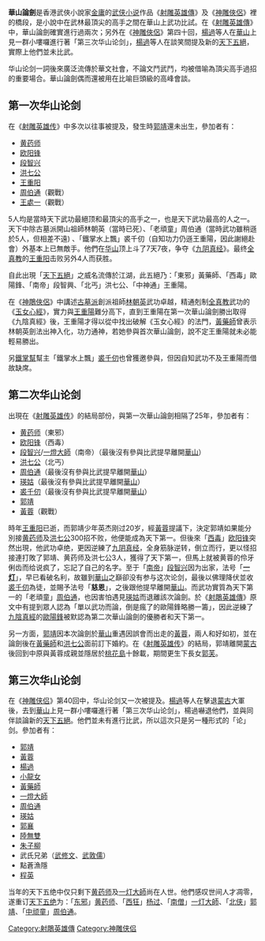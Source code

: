 {{unreferenced|time=2018-10-30T14:47:43+00:00}}
'''華山論劍'''是香港武俠小說家[[金庸|金庸]]的[[武侠小说|武侠小说]]作品《[[射雕英雄傳|射雕英雄傳]]》及《[[神雕俠侶|神雕俠侶]]》裡的橋段，是小說中在武林最頂尖的高手之間在華山上武功比試。在《[[射雕英雄傳|射雕英雄傳]]》中，華山論劍確實進行過兩次；另外在《[[神雕俠侶|神雕俠侶]]》第四十回，[[楊過|楊過]]等人在[[華山|華山]]上見一群小嘍囉進行著「第三次华山论剑」，[[楊過|楊過]]等人在談笑間提及新的[[天下五絕|天下五絕]]，實際上他們並未比武。

华山论剑一詞後來廣泛流傳於華文社會，不論文鬥武鬥，均被借喻為頂尖高手過招的重要場合。華山論劍偶而還被用在比喻巨頭級的高峰會談。

==第一次华山论剑==
在《[[射雕英雄传|射雕英雄传]]》中多次以往事被提及，發生時[[郭靖|郭靖]]還未出生，參加者有：
*[[黄药师|黄药师]]
*[[欧阳锋|欧阳锋]]
*[[段智興_(金庸)|段智兴]]
*[[洪七公|洪七公]]
*[[王重陽_(金庸)|王重阳]]
*[[周伯通|周伯通]]（觀戰）
*[[王處一|王處一]]（觀戰）
5人均是當時天下武功最絕顶和最頂尖的高手之一，也是天下武功最高的人之一。天下中除古墓派開山祖師林朝英（當時已死）、「老頑童」周伯通（當時武功雖稍遜於5人，但相差不遠) 、「鐵掌水上飄」裘千仞（自知功力仍遜王重陽，因此謝絕赴會）外基本上已無敵手。他們在[[华山|华山]]顶上斗了7天7夜，争夺《[[九阴真经|九阴真经]]》。最终[[全真教|全真教]]的[[王重陽_(金庸)|王重阳]]击败另外4人而获胜。

自此出現「[[天下五絕|天下五絕]]」之威名流傳於江湖，此五絕乃：「東邪」黃藥師、「西毒」歐陽鋒、「南帝」段智興、「北丐」洪七公、「中神通」王重陽。

在《[[神鵰俠侶|神鵰俠侶]]》中講述[[古墓派|古墓派]]創派祖師[[林朝英_(金庸小說)|林朝英]]武功卓越，精通剋制[[全真教|全真教]]武功的《[[玉女心經|玉女心經]]》，實力與[[王重陽|王重陽]]難分高下，直到王重陽在第一次華山論劍勝出取得《九陰真經》後，王重陽才得以從中找出破解《玉女心經》的法門，[[黃藥師|黃藥師]]曾表示林朝英劍法出神入化，功力通神，若她參與首次華山論劍，說不定王重陽就未必能輕易勝出。

另[[鐵掌幫|鐵掌幫]]幫主「鐵掌水上飄」[[裘千仞|裘千仞]]也曾獲邀參與，但因自知武功不及王重陽而借故缺席。

==第二次华山论剑==
出現在《[[射雕英雄传|射雕英雄传]]》的結局部份，與第一次華山論劍相隔了25年，參加者有：
*[[黄药师|黄药师]]（東邪）
*[[欧阳锋|欧阳锋]]（西毒）
*[[段智興_(金庸)|段智兴]]/[[一燈大師|一燈大師]]（南帝）（最後沒有參與比武提早離開[[華山|華山]]）
*[[洪七公|洪七公]]（北丐）
*[[周伯通|周伯通]]（最後沒有參與比武提早離開[[華山|華山]]）
*[[劉瑛|瑛姑]]（最後沒有參與比武提早離開[[華山|華山]]）
*[[裘千仞|裘千仞]]（最後沒有參與比武提早離開[[華山|華山]]）
*[[郭靖|郭靖]]
*[[黃蓉|黃蓉]]（觀戰）

時年[[王重阳|王重阳]]已逝，而郭靖少年英杰刚过20岁，經[[黃蓉|黃蓉]]提議下，決定郭靖如果能分別接[[黄药师|黄药师]]及[[洪七公|洪七公]]300招不败，他便能成為天下第一。但後來「[[西毒|西毒]]」[[欧阳锋|欧阳锋]]突然出現，他武功卓绝，更因逆練了[[九阴真经|九阴真经]]，全身筋脉逆转，倒立而行，更以怪招接連打敗了郭靖、黄药师及洪七公3人，獲得了天下第一，但馬上就被黄蓉的伶牙俐齿而给说疯了，忘記了自己的名字。至于「[[南帝|南帝]]」[[段智興_(金庸)|段智兴]]因为出家，法号「'''[[段智興_(金庸)|一灯]]'''」，早已看破名利，故雖到[[華山|華山]]之巔卻没有参与这次论剑，最後以佛理降伏並收[[裘千仞|裘千仞]]為徒，並賜予法号「'''慈恩'''」，之後跟他提早離開[[華山|華山]]。而武功實質為天下第一的「老頑童」[[周伯通|周伯通]]，也因害怕遇見[[劉瑛|瑛姑]]而退離該次論劍。於《[[射鵰英雄傳|射鵰英雄傳]]》原文中有提到眾人認為「單以武功而論，倒是瘋了的歐陽鋒略勝一籌」，因此逆練了[[九陰真經|九陰真經]]的[[歐陽鋒|歐陽鋒]]被默認為第二次華山論劍的優勝者和天下第一。

另一方面，[[郭靖|郭靖]]因本次論劍於[[華山|華山]]重遇因誤會而出走的[[黃蓉|黃蓉]]，兩人和好如初，並在論劍後在[[黃藥師|黃藥師]]和[[洪七公|洪七公]]面前訂下婚約。在《[[射雕英雄传|射雕英雄传]]》的結局，郭靖離開[[蒙古|蒙古]]後回到中原與黃蓉成親並隱居於[[桃花島_(金庸小說)|桃花島]]十餘載，期間更生下長女[[郭芙|郭芙]]。

==第三次华山论剑==
在《[[神雕侠侣|神雕侠侣]]》第40回中，华山论剑又一次被提及。[[楊過|楊過]]等人在擊退[[蒙古|蒙古]]大軍後，去到[[華山|華山]]上見一群小嘍囉進行著「第三次华山论剑」，楊過嚇退他們，並與同伴談論新的[[天下五絕|天下五絕]]。他們並未有進行比武，所以這次只是另一種形式的「论」剑。參加者有：
*[[郭靖|郭靖]]
*[[黃蓉|黃蓉]]
*[[楊過|楊過]]
*[[小龍女|小龍女]]
*[[黃藥師|黃藥師]]
*[[段智興_(金庸)|一燈大師]]
*[[周伯通|周伯通]]
*[[劉瑛|瑛姑]]
*[[郭襄|郭襄]]
*[[陸無雙|陸無雙]]
*[[朱子柳|朱子柳]]
*武氏兄弟（[[武修文|武修文]]、[[武敦儒|武敦儒]]）
*點蒼漁隱
*[[程英|程英]]
当年的天下五绝中仅只剩下[[黄药师|黄药师]]及[[段智興_(金庸)|一灯大師]]尚在人世。他們感叹世间人才凋零，遂重订[[天下五绝|天下五绝]]为：「[[东邪|东邪]]」[[黄药师|黄药师]]、「[[西狂|西狂]]」[[杨过|杨过]]、「[[南僧|南僧]]」[[段智興_(金庸)|一灯大師]]、「[[北侠|北侠]]」[[郭靖|郭靖]]、「[[中顽童|中顽童]]」[[周伯通|周伯通]]。

{{金庸作品}}
[[Category:射鵰英雄傳|Category:射鵰英雄傳]]
[[Category:神雕侠侣|Category:神雕侠侣]]